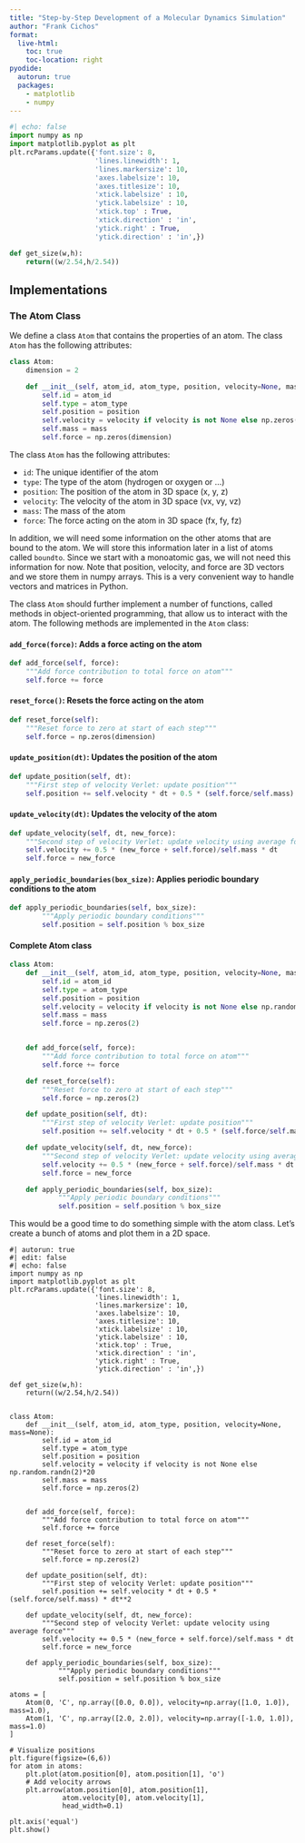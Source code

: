 ```yaml
---
title: "Step-by-Step Development of a Molecular Dynamics Simulation"
author: "Frank Cichos"
format:
  live-html:
    toc: true
    toc-location: right
pyodide:
  autorun: true
  packages:
    - matplotlib
    - numpy
---
```



```python
#| echo: false
import numpy as np
import matplotlib.pyplot as plt
plt.rcParams.update({'font.size': 8,
                     'lines.linewidth': 1,
                     'lines.markersize': 10,
                     'axes.labelsize': 10,
                     'axes.titlesize': 10,
                     'xtick.labelsize' : 10,
                     'ytick.labelsize' : 10,
                     'xtick.top' : True,
                     'xtick.direction' : 'in',
                     'ytick.right' : True,
                     'ytick.direction' : 'in',})

def get_size(w,h):
    return((w/2.54,h/2.54))
```

## Implementations

### The Atom Class
We define a class `Atom` that contains the properties of an atom. The class `Atom` has the following attributes:

```python
class Atom:
    dimension = 2

    def __init__(self, atom_id, atom_type, position, velocity=None, mass=None):
        self.id = atom_id
        self.type = atom_type
        self.position = position
        self.velocity = velocity if velocity is not None else np.zeros(dimension)
        self.mass = mass
        self.force = np.zeros(dimension)
```

The class `Atom` has the following attributes:

- `id`: The unique identifier of the atom
- `type`: The type of the atom (hydrogen or oxygen or ...)
- `position`: The position of the atom in 3D space (x, y, z)
- `velocity`: The velocity of the atom in 3D space (vx, vy, vz)
- `mass`: The mass of the atom
- `force`: The force acting on the atom in 3D space (fx, fy, fz)

In addition, we will need some information on the other atoms that are bound to the atom. We will store this information later in a list of atoms called `boundto`. Since we start with a monoatomic gas, we will not need this information for now.
Note that position, velocity, and force are 3D vectors and we store them in numpy arrays. This is a very convenient way to handle vectors and matrices in Python.

The class `Atom` should further implement a number of functions, called methods in object-oriented programming, that allow us to interact with the atom. The following methods are implemented in the `Atom` class:


#### `add_force(force)`: Adds a force acting on the atom

```python
def add_force(self, force):
    """Add force contribution to total force on atom"""
    self.force += force
```


#### `reset_force()`: Resets the force acting on the atom
```python
def reset_force(self):
    """Reset force to zero at start of each step"""
    self.force = np.zeros(dimension)
```


#### `update_position(dt)`: Updates the position of the atom

```python
def update_position(self, dt):
    """First step of velocity Verlet: update position"""
    self.position += self.velocity * dt + 0.5 * (self.force/self.mass) * dt**2
```

#### `update_velocity(dt)`: Updates the velocity of the atom

```python
def update_velocity(self, dt, new_force):
    """Second step of velocity Verlet: update velocity using average force"""
    self.velocity += 0.5 * (new_force + self.force)/self.mass * dt
    self.force = new_force
```

#### `apply_periodic_boundaries(box_size)`: Applies periodic boundary conditions to the atom

```python
def apply_periodic_boundaries(self, box_size):
        """Apply periodic boundary conditions"""
        self.position = self.position % box_size
```

::: {.callout-note collapse="true"}
#### Complete Atom class

```python
class Atom:
    def __init__(self, atom_id, atom_type, position, velocity=None, mass=None):
        self.id = atom_id
        self.type = atom_type
        self.position = position
        self.velocity = velocity if velocity is not None else np.random.randn(2)*20
        self.mass = mass
        self.force = np.zeros(2)


    def add_force(self, force):
        """Add force contribution to total force on atom"""
        self.force += force

    def reset_force(self):
        """Reset force to zero at start of each step"""
        self.force = np.zeros(2)

    def update_position(self, dt):
        """First step of velocity Verlet: update position"""
        self.position += self.velocity * dt + 0.5 * (self.force/self.mass) * dt**2

    def update_velocity(self, dt, new_force):
        """Second step of velocity Verlet: update velocity using average force"""
        self.velocity += 0.5 * (new_force + self.force)/self.mass * dt
        self.force = new_force

    def apply_periodic_boundaries(self, box_size):
            """Apply periodic boundary conditions"""
            self.position = self.position % box_size
```
:::


This would be a good time to do something simple with the atom class. Let's create a bunch of atoms and plot them in a 2D space.


```pyodide
#| autorun: true
#| edit: false
#| echo: false
import numpy as np
import matplotlib.pyplot as plt
plt.rcParams.update({'font.size': 8,
                     'lines.linewidth': 1,
                     'lines.markersize': 10,
                     'axes.labelsize': 10,
                     'axes.titlesize': 10,
                     'xtick.labelsize' : 10,
                     'ytick.labelsize' : 10,
                     'xtick.top' : True,
                     'xtick.direction' : 'in',
                     'ytick.right' : True,
                     'ytick.direction' : 'in',})

def get_size(w,h):
    return((w/2.54,h/2.54))


class Atom:
    def __init__(self, atom_id, atom_type, position, velocity=None, mass=None):
        self.id = atom_id
        self.type = atom_type
        self.position = position
        self.velocity = velocity if velocity is not None else np.random.randn(2)*20
        self.mass = mass
        self.force = np.zeros(2)


    def add_force(self, force):
        """Add force contribution to total force on atom"""
        self.force += force

    def reset_force(self):
        """Reset force to zero at start of each step"""
        self.force = np.zeros(2)

    def update_position(self, dt):
        """First step of velocity Verlet: update position"""
        self.position += self.velocity * dt + 0.5 * (self.force/self.mass) * dt**2

    def update_velocity(self, dt, new_force):
        """Second step of velocity Verlet: update velocity using average force"""
        self.velocity += 0.5 * (new_force + self.force)/self.mass * dt
        self.force = new_force

    def apply_periodic_boundaries(self, box_size):
            """Apply periodic boundary conditions"""
            self.position = self.position % box_size
```


```pyodide
atoms = [
    Atom(0, 'C', np.array([0.0, 0.0]), velocity=np.array([1.0, 1.0]), mass=1.0),
    Atom(1, 'C', np.array([2.0, 2.0]), velocity=np.array([-1.0, 1.0]), mass=1.0)
]

# Visualize positions
plt.figure(figsize=(6,6))
for atom in atoms:
    plt.plot(atom.position[0], atom.position[1], 'o')
    # Add velocity arrows
    plt.arrow(atom.position[0], atom.position[1],
             atom.velocity[0], atom.velocity[1],
             head_width=0.1)

plt.axis('equal')
plt.show()
```
